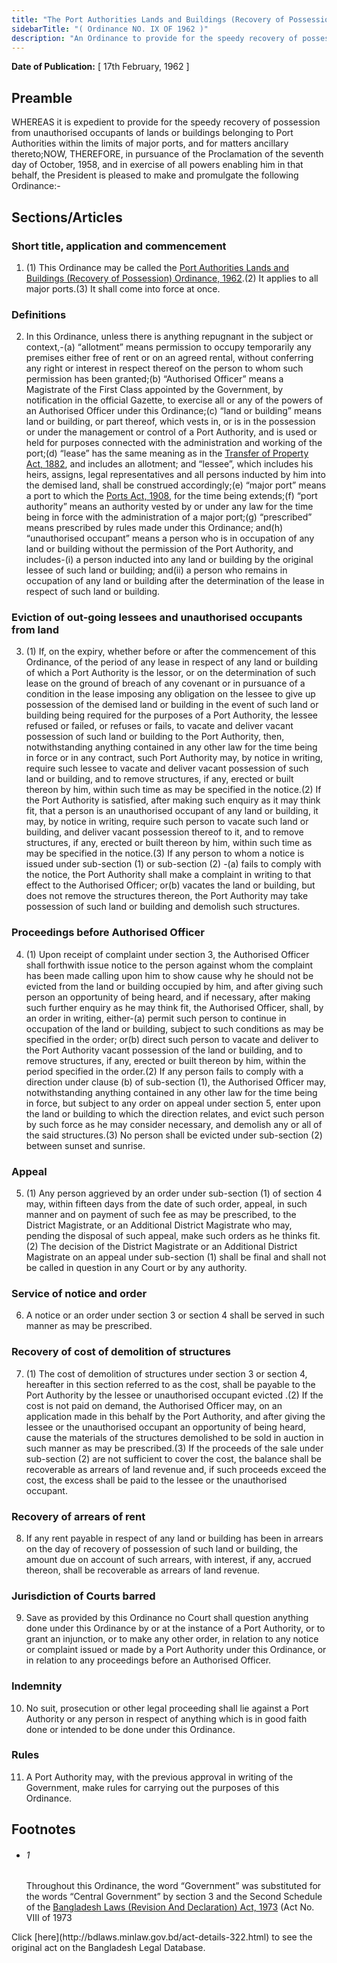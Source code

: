```yaml
---
title: "The Port Authorities Lands and Buildings (Recovery of Possession) Ordinance, 1962"
sidebarTitle: "( Ordinance NO. IX OF 1962 )"
description: "An Ordinance to provide for the speedy recovery of possession of certain lands and buildings. 1♣"
---
```


**Date of Publication:** [ 17th February, 1962 ]

## Preamble

WHEREAS it is expedient to provide for the speedy recovery of possession from unauthorised occupants of lands or buildings belonging to Port Authorities within the limits of major ports, and for matters ancillary thereto;NOW, THEREFORE, in pursuance of the Proclamation of the seventh day of October, 1958, and in exercise of all powers enabling him in that behalf, the President is pleased to make and promulgate the following Ordinance:-

## Sections/Articles

### Short title, application and commencement

1. (1) This Ordinance may be called the [Port Authorities Lands and Buildings (Recovery of Possession) Ordinance, 1962](/laws/volume-13/act-322 "Port Authorities Lands and Buildings (Recovery of Possession) Ordinance, 1962").(2) It applies to all major ports.(3) It shall come into force at once.

### Definitions

2. In this Ordinance, unless there is anything repugnant in the subject or context,-(a) “allotment” means permission to occupy temporarily any premises either free of rent or on an agreed rental, without conferring any right or interest in respect thereof on the person to whom such permission has been granted;(b) “Authorised Officer” means a Magistrate of the First Class appointed by the Government, by notification in the official Gazette, to exercise all or any of the powers of an Authorised Officer under this Ordinance;(c) “land or building” means land or building, or part thereof, which vests in, or is in the possession or under the management or control of a Port Authority, and is used or held for purposes connected with the administration and working of the port;(d) “lease” has the same meaning as in the [Transfer of Property Act, 1882](/laws/volume-3/act-48 "Transfer of Property Act, 1882"), and includes an allotment; and “lessee”, which includes his heirs, assigns, legal representatives and all persons inducted by him into the demised land, shall be construed accordingly;(e) “major port” means a port to which the [Ports Act, 1908](/laws/volume-6/act-89 "Ports Act, 1908"), for the time being extends;(f) “port authority” means an authority vested by or under any law for the time being in force with the administration of a major port;(g) “prescribed” means prescribed by rules made under this Ordinance; and(h) “unauthorised occupant” means a person who is in occupation of any land or building without the permission of the Port Authority, and includes-(i) a person inducted into any land or building by the original lessee of such land or building; and(ii) a person who remains in occupation of any land or building after the determination of the lease in respect of such land or building.

### Eviction of out-going lessees and unauthorised occupants from land

3. (1) If, on the expiry, whether before or after the commencement of this Ordinance, of the period of any lease in respect of any land or building of which a Port Authority is the lessor, or on the determination of such lease on the ground of breach of any covenant or in pursuance of a condition in the lease imposing any obligation on the lessee to give up possession of the demised land or building in the event of such land or building being required for the purposes of a Port Authority, the lessee refused or failed, or refuses or fails, to vacate and deliver vacant possession of such land or building to the Port Authority, then, notwithstanding anything contained in any other law for the time being in force or in any contract, such Port Authority may, by notice in writing, require such lessee to vacate and deliver vacant possession of such land or building, and to remove structures, if any, erected or built thereon by him, within such time as may be specified in the notice.(2) If the Port Authority is satisfied, after making such enquiry as it may think fit, that a person is an unauthorised occupant of any land or building, it may, by notice in writing, require such person to vacate such land or building, and deliver vacant possession thereof to it, and to remove structures, if any, erected or built thereon by him, within such time as may be specified in the notice.(3) If any person to whom a notice is issued under sub-section (1) or sub-section (2) -(a) fails to comply with the notice, the Port Authority shall make a complaint in writing to that effect to the Authorised Officer; or(b) vacates the land or building, but does not remove the structures thereon, the Port Authority may take possession of such land or building and demolish such structures.

### Proceedings before Authorised Officer

4. (1) Upon receipt of complaint under section 3, the Authorised Officer shall forthwith issue notice to the person against whom the complaint has been made calling upon him to show cause why he should not be evicted from the land or building occupied by him, and after giving such person an opportunity of being heard, and if necessary, after making such further enquiry as he may think fit, the Authorised Officer, shall, by an order in writing, either-(a) permit such person to continue in occupation of the land or building, subject to such conditions as may be specified in the order; or(b) direct such person to vacate and deliver to the Port Authority vacant possession of the land or building, and to remove structures, if any, erected or built thereon by him, within the period specified in the order.(2) If any person fails to comply with a direction under clause (b) of sub-section (1), the Authorised Officer may, notwithstanding anything contained in any other law for the time being in force, but subject to any order on appeal under section 5, enter upon the land or building to which the direction relates, and evict such person by such force as he may consider necessary, and demolish any or all of the said structures.(3) No person shall be evicted under sub-section (2) between sunset and sunrise.

### Appeal

5. (1) Any person aggrieved by an order under sub-section (1) of section 4 may, within fifteen days from the date of such order, appeal, in such manner and on payment of such fee as may be prescribed, to the District Magistrate, or an Additional District Magistrate who may, pending the disposal of such appeal, make such orders as he thinks fit.(2) The decision of the District Magistrate or an Additional District Magistrate on an appeal under sub-section (1) shall be final and shall not be called in question in any Court or by any authority.

### Service of notice and order

6. A notice or an order under section 3 or section 4 shall be served in such manner as may be prescribed.

### Recovery of cost of demolition of structures

7. (1) The cost of demolition of structures under section 3 or section 4, hereafter in this section referred to as the cost, shall be payable to the Port Authority by the lessee or unauthorised occupant evicted .(2) If the cost is not paid on demand, the Authorised Officer may, on an application made in this behalf by the Port Authority, and after giving the lessee or the unauthorised occupant an opportunity of being heard, cause the materials of the structures demolished to be sold in auction in such manner as may be prescribed.(3) If the proceeds of the sale under sub-section (2) are not sufficient to cover the cost, the balance shall be recoverable as arrears of land revenue and, if such proceeds exceed the cost, the excess shall be paid to the lessee or the unauthorised occupant.

### Recovery of arrears of rent

8. If any rent payable in respect of any land or building has been in arrears on the day of recovery of possession of such land or building, the amount due on account of such arrears, with interest, if any, accrued thereon, shall be recoverable as arrears of land revenue.

### Jurisdiction of Courts barred

9. Save as provided by this Ordinance no Court shall question anything done under this Ordinance by or at the instance of a Port Authority, or to grant an injunction, or to make any other order, in relation to any notice or complaint issued or made by a Port Authority under this Ordinance, or in relation to any proceedings before an Authorised Officer.

### Indemnity

10. No suit, prosecution or other legal proceeding shall lie against a Port Authority or any person in respect of anything which is in good faith done or intended to be done under this Ordinance.

### Rules

11. A Port Authority may, with the previous approval in writing of the Government, make rules for carrying out the purposes of this Ordinance.

## Footnotes

- ###### 1

  Throughout this Ordinance, the word “Government” was substituted for the words “Central Government” by section 3 and the Second Schedule of the [Bangladesh Laws (Revision And Declaration) Act, 1973](/laws/volume-17/act-430 "Bangladesh Laws (Revision And Declaration) Act, 1973") (Act No. VIII of 1973

<Note>
  Click [here](http://bdlaws.minlaw.gov.bd/act-details-322.html) to see the original act on the Bangladesh Legal Database.
</Note>
